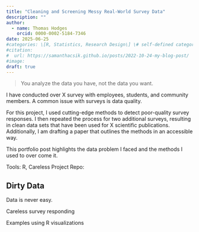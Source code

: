```yaml
---
title: "Cleaning and Screening Messy Real-World Survey Data"
description: ""
author:
  - name: Thomas Hodges
    orcid: 0000-0002-5184-7346
date: 2025-06-25
#categories: \[R, Statistics, Research Design\] \# self-defined categories
#citation: 
#  url: https://samanthacsik.github.io/posts/2022-10-24-my-blog-post/ 
#image: 
draft: true
---
```


> You analyze the data you have, not the data you want. 

I have conducted over X survey with employees, students, and community members. A common issue with surveys is data quality. 

For this project, I used cutting-edge methods to detect poor-quality survey responses. I then repeated the process for two additional surveys, resulting in clean data sets that have been used for X scientific publications. Additionally, I am drafting a paper that outlines the methods in an accessible way. 

This portfolio post highlights the data problem I faced and the methods I used to over come it. 

Tools: R, Careless
Project Repo: 

## Dirty Data

Data is never easy. 

Careless survey responding

Examples using R visualizations

## 





